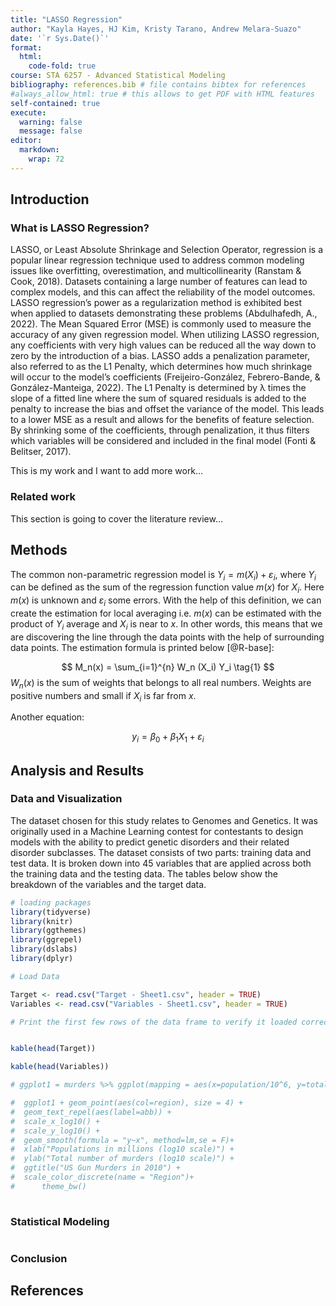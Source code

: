 ```yaml
---
title: "LASSO Regression"
author: "Kayla Hayes, HJ Kim, Kristy Tarano, Andrew Melara-Suazo"
date: '`r Sys.Date()`'
format:
  html:
    code-fold: true
course: STA 6257 - Advanced Statistical Modeling
bibliography: references.bib # file contains bibtex for references
#always_allow_html: true # this allows to get PDF with HTML features
self-contained: true
execute: 
  warning: false
  message: false
editor: 
  markdown: 
    wrap: 72
---
```


## Introduction

### What is LASSO Regression?

LASSO, or Least Absolute Shrinkage and Selection Operator, regression is a popular linear regression technique used to address common modeling issues like overfitting,  overestimation, and multicollinearity (Ranstam & Cook, 2018). Datasets containing a large number of features can lead to complex models, and this can affect the reliability of the model outcomes. LASSO regression’s power as a regularization method is exhibited best when applied to datasets demonstrating these problems (Abdulhafedh, A., 2022). The Mean Squared Error (MSE) is commonly used to measure the accuracy of any given regression model. When utilizing LASSO regression, any coefficients with very high values can be reduced all the way down to zero by the introduction of a bias. LASSO adds a penalization parameter, also referred to as the L1 Penalty, which determines how much shrinkage will occur to the model’s coefficients (Freijeiro-González, Febrero-Bande, & González-Manteiga, 2022). The L1 Penalty is determined by  λ  times the slope of a fitted line where the sum of squared residuals is added to the penalty to increase the bias and offset the variance of the model. This leads to a lower MSE as a result and allows for the benefits of feature selection. By shrinking some of the coefficients, through penalization, it thus filters which variables will be considered and included in the final model (Fonti & Belitser, 2017). 

This is my work and I want to add more work...

### Related work

This section is going to cover the literature review...

## Methods

The common non-parametric regression model is
$Y_i = m(X_i) + \varepsilon_i$, where $Y_i$ can be defined as the sum of
the regression function value $m(x)$ for $X_i$. Here $m(x)$ is unknown
and $\varepsilon_i$ some errors. With the help of this definition, we
can create the estimation for local averaging i.e. $m(x)$ can be
estimated with the product of $Y_i$ average and $X_i$ is near to $x$. In
other words, this means that we are discovering the line through the
data points with the help of surrounding data points. The estimation
formula is printed below [@R-base]:

$$
M_n(x) = \sum_{i=1}^{n} W_n (X_i) Y_i  \tag{1}
$$ $W_n(x)$ is the sum of weights that belongs to all real numbers.
Weights are positive numbers and small if $X_i$ is far from $x$.

Another equation:

$$
y_i = \beta_0 + \beta_1 X_1 +\varepsilon_i
$$

## Analysis and Results

### Data and Visualization

The dataset chosen for this study relates to Genomes and Genetics. It was originally used in a Machine Learning contest for contestants to design models with the ability to predict genetic disorders and their related disorder subclasses. The dataset consists of two parts: training data and test data. It is broken down into 45 variables that are applied across both the training data and the testing data. The tables below show the breakdown of the variables and the target data.


```r
# loading packages 
library(tidyverse)
library(knitr)
library(ggthemes)
library(ggrepel)
library(dslabs)
library(dplyr)
```

```r
# Load Data

Target <- read.csv("Target - Sheet1.csv", header = TRUE)
Variables <- read.csv("Variables - Sheet1.csv", header = TRUE)

# Print the first few rows of the data frame to verify it loaded correctly


kable(head(Target))

kable(head(Variables))

# ggplot1 = murders %>% ggplot(mapping = aes(x=population/10^6, y=total)) 

#  ggplot1 + geom_point(aes(col=region), size = 4) +
#  geom_text_repel(aes(label=abb)) +
#  scale_x_log10() +
#  scale_y_log10() +
#  geom_smooth(formula = "y~x", method=lm,se = F)+
#  xlab("Populations in millions (log10 scale)") + 
#  ylab("Total number of murders (log10 scale)") +
#  ggtitle("US Gun Murders in 2010") +
#  scale_color_discrete(name = "Region")+
#      theme_bw()
  

```

### Statistical Modeling

```r

```

### Conclusion

## References
